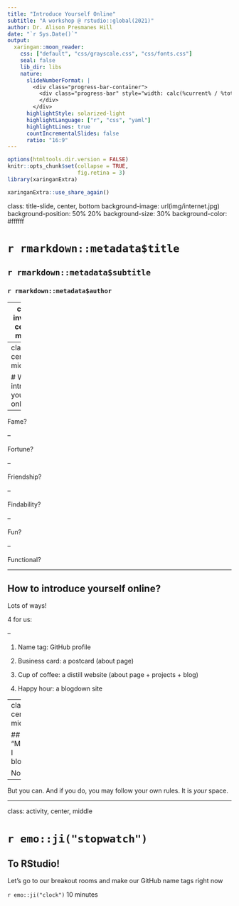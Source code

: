 ```yaml
---
title: "Introduce Yourself Online"
subtitle: "A workshop @ rstudio::global(2021)"
author: Dr. Alison Presmanes Hill
date: "`r Sys.Date()`"
output:
  xaringan::moon_reader:
    css: ["default", "css/grayscale.css", "css/fonts.css"]
    seal: false 
    lib_dir: libs
    nature:
      slideNumberFormat: |
        <div class="progress-bar-container">
          <div class="progress-bar" style="width: calc(%current% / %total% * 100%);">
          </div>
        </div>
      highlightStyle: solarized-light
      highlightLanguage: ["r", "css", "yaml"]
      highlightLines: true
      countIncrementalSlides: false
      ratio: "16:9"
---
```


```r
options(htmltools.dir.version = FALSE)
knitr::opts_chunk$set(collapse = TRUE,
                      fig.retina = 3)
library(xaringanExtra)
```

```r
xaringanExtra::use_share_again()
```

class: title-slide, center, bottom
background-image: url(img/internet.jpg)
background-position: 50% 20%
background-size: 30%
background-color: #ffffff

# `r rmarkdown::metadata$title`

## `r rmarkdown::metadata$subtitle`

### `r rmarkdown::metadata$author`

---
class: inverse, center, middle

# Why introduce yourself online? 

---
class: center, middle

# Why introduce yourself online? 

--

Fame? 

--

Fortune? 

--

Friendship? 

--

Findability? 

--

Fun?

--

Functional?

---

## How to introduce yourself online?

Lots of ways!

4 for us:

--

1. Name tag: GitHub profile

1. Business card: a postcard (about page)

1. Cup of coffee: a distill website (about page + projects + blog)

1. Happy hour: a blogdown site

---
class: center, middle


## "Must I blog?"

No. 

--

But you can. And if you do, you may follow your own rules. It is *your* space.


---
class: activity, center, middle

# `r emo::ji("stopwatch")`

## To RStudio!

Let’s go to our breakout rooms and make our GitHub name tags right now

`r emo::ji("clock")` 10 minutes
